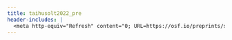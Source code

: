 ```yaml
---
title: taihusolt2022_pre
header-includes: |
  <meta http-equiv="Refresh" content="0; URL=https://osf.io/preprints/socarxiv/y5fdv/">
---
```

